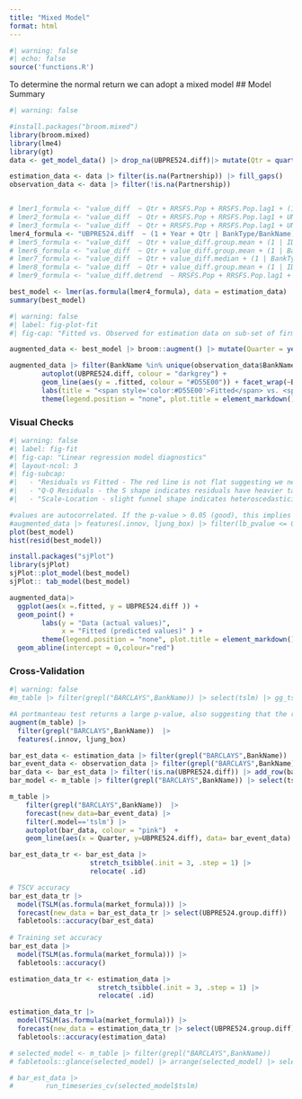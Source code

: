 ```yaml
---
title: "Mixed Model"
format: html
---
```


```r
#| warning: false
#| echo: false
source('functions.R')
```

To determine the normal return we can adopt a mixed model 
## Model Summary

```r
#| warning: false

#install.packages("broom.mixed")
library(broom.mixed)
library(lme4)
library(gt)
data <- get_model_data() |> drop_na(UBPRE524.diff)|> mutate(Qtr = quarter(Quarter), Year = year(Quarter))

estimation_data <- data |> filter(is.na(Partnership)) |> fill_gaps()
observation_data <- data |> filter(!is.na(Partnership))


# lmer1_formula <- "value_diff  ~ Qtr + RRSFS.Pop + RRSFS.Pop.lag1 + (1 | IDRSSD)"
# lmer2_formula <- "value_diff  ~ Qtr + RRSFS.Pop + RRSFS.Pop.lag1 + UNRATE + UNRATE.lag1 + (1 | IDRSSD)"
# lmer3_formula <- "value_diff  ~ Qtr + RRSFS.Pop + RRSFS.Pop.lag1 + UNRATE + UNRATE.lag1 + (1 | BankType/IDRSSD)"
lmer4_formula <- "UBPRE524.diff  ~ (1 + Year + Qtr | BankType/BankName)  + UBPRE524.group.pct_change + UBPRE524.all.pct_change + RRSFS.Pop.pct_change + RRSFS.Pop.pct_change.lag1 + UBPRB538.pct_change + UBPRE263.pct_change + UNRATE.pct_change + UNRATE.pct_change.lag1"
# lmer5_formula <- "value_diff  ~ Qtr + value_diff.group.mean + (1 | IDRSSD)"
# lmer6_formula <- "value_diff  ~ Qtr + value_diff.group.mean + (1 | BankType)"
# lmer7_formula <- "value_diff  ~ Qtr + value_diff.median + (1 | BankType)"
# lmer8_formula <- "value_diff  ~ Qtr + value_diff.group.mean + (1 | IDRSSD) + RRSFS.Pop + RRSFS.Pop.lag1"
# lmer9_formula <- "value_diff.detrend  ~ RRSFS.Pop + RRSFS.Pop.lag1 + UNRATE + UNRATE.lag1 + (1 | IDRSSD)"

best_model <- lmer(as.formula(lmer4_formula), data = estimation_data)
summary(best_model)

```


```r
#| warning: false
#| label: fig-plot-fit
#| fig-cap: "Fitted vs. Observed for estimation data on sub-set of firms"

augmented_data <- best_model |> broom::augment() |> mutate(Quarter = yearquarter(paste0(Year," Q", Qtr))) |> as_tsibble(index = Quarter, key = c(BankType,BankName))

augmented_data |> filter(BankName %in% unique(observation_data$BankName)) |>
        autoplot(UBPRE524.diff, colour = "darkgrey") + 
        geom_line(aes(y = .fitted, colour = "#D55E00")) + facet_wrap(~BankName+BankType, ncol = 2) +
        labs(title = "<span style='color:#D55E00'>Fitted</span> vs. <span style='color:darkgrey'>Observed</span>") +
        theme(legend.position = "none", plot.title = element_markdown(),plot.subtitle = element_markdown())

```


### Visual Checks

```r
#| warning: false
#| label: fig-fit
#| fig-cap: "Linear regression model diagnostics"
#| layout-ncol: 3
#| fig-subcap:
#|   - "Residuals vs Fitted - The red line is not flat suggesting we need to add additional interaction terms to better capture the relationship between the predictors and the response variable"
#|   - "Q-Q Residuals - the S shape indicates residuals have heavier tails than expected normal distribution"
#|   - "Scale-Location - slight funnel shape indicates heteroscedasticity i.e. violates linear assumption of equal variance"

#values are autocorrelated. If the p-value > 0.05 (good), this implies that the residuals of the data are are independent.
#augmented_data |> features(.innov, ljung_box) |> filter(lb_pvalue <= 0.05)
plot(best_model)
hist(resid(best_model))

install.packages("sjPlot")
library(sjPlot)
sjPlot::plot_model(best_model)
sjPlot:: tab_model(best_model)

augmented_data|> 
  ggplot(aes(x =.fitted, y = UBPRE524.diff )) +
  geom_point() +
        labs(y = "Data (actual values)",
             x = "Fitted (predicted values)" ) +
        theme(legend.position = "none", plot.title = element_markdown(),plot.subtitle = element_markdown())+
  geom_abline(intercept = 0,colour="red")

```

### Cross-Validation

```r
#| warning: false
#m_table |> filter(grepl("BARCLAYS",BankName)) |> select(tslm) |> gg_tsresiduals()

#A portmanteau test returns a large p-value, also suggesting that the residuals are white noise.
augment(m_table) |>
  filter(grepl("BARCLAYS",BankName))  |>
  features(.innov, ljung_box)  

bar_est_data <- estimation_data |> filter(grepl("BARCLAYS",BankName))
bar_event_data <- observation_data |> filter(grepl("BARCLAYS",BankName))
bar_data <- bar_est_data |> filter(!is.na(UBPRE524.diff)) |> add_row(bar_event_data)
bar_model <- m_table |> filter(grepl("BARCLAYS",BankName)) |> select(tslm)

m_table |>
    filter(grepl("BARCLAYS",BankName))  |>
    forecast(new_data=bar_event_data) |>
    filter(.model=='tslm') |> 
    autoplot(bar_data, colour = "pink")  + 
    geom_line(aes(x = Quarter, y=UBPRE524.diff), data= bar_event_data)

bar_est_data_tr <- bar_est_data |>
                    stretch_tsibble(.init = 3, .step = 1) |>
                    relocate( .id)

# TSCV accuracy
bar_est_data_tr |>
  model(TSLM(as.formula(market_formula))) |>
  forecast(new_data = bar_est_data_tr |> select(UBPRE524.group.diff)) |>
  fabletools::accuracy(bar_est_data)
  
# Training set accuracy
bar_est_data |>
  model(TSLM(as.formula(market_formula))) |>
  fabletools::accuracy()

estimation_data_tr <- estimation_data |>
                      stretch_tsibble(.init = 3, .step = 1) |>
                      relocate( .id)

estimation_data_tr |>
  model(TSLM(as.formula(market_formula))) |>
  forecast(new_data = estimation_data_tr |> select(UBPRE524.group.diff)) |>
  fabletools::accuracy(estimation_data)

# selected_model <- m_table |> filter(grepl("BARCLAYS",BankName))
# fabletools::glance(selected_model) |> arrange(selected_model) |> select(.model:BIC)

# bar_est_data |> 
#        run_timeseries_cv(selected_model$tslm)

  
```
